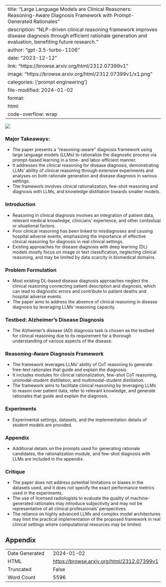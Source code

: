 
---
title: "Large Language Models are Clinical Reasoners: Reasoning-Aware Diagnosis Framework with Prompt-Generated Rationales"
description: "NLP-driven clinical reasoning framework improves disease diagnosis through efficient rationale generation and evaluation, benefiting future research."
author: "gpt-3.5-turbo-1106"
date: "2023-12-12"
link: "https://browse.arxiv.org/html/2312.07399v1"
image: "https://browse.arxiv.org/html/2312.07399v1/x1.png"
categories: ['prompt engineering']
file-modified: 2024-01-02
format:
  html:
    code-overflow: wrap
---

![](https://browse.arxiv.org/html/2312.07399v1/x1.png)

### Major Takeaways:
- The paper presents a "reasoning-aware" diagnosis framework using large language models (LLMs) to rationalize the diagnostic process via prompt-based learning in a time- and labor-efficient manner.
- It addresses the clinical reasoning for disease diagnosis, demonstrating LLMs' ability of clinical reasoning through extensive experiments and analyses on both rationale generation and disease diagnosis in various settings.
- The framework involves clinical rationalization, few-shot reasoning and diagnosis with LLMs, and knowledge distillation towards smaller models.

### Introduction
- Reasoning in clinical diagnosis involves an integration of patient data, relevant medical knowledge, clinicians’ experience, and other contextual or situational factors.
- Poor clinical reasoning has been linked to misdiagnoses and causing hospital adverse events, emphasizing the importance of effective clinical reasoning for diagnosis in real clinical settings.
- Existing approaches for disease diagnosis with deep learning (DL) models mostly focus on image or text classification, neglecting clinical reasoning, and may be limited by data scarcity in biomedical domains.

### Problem Formulation
- Most existing DL-based disease diagnosis approaches neglect the clinical reasoning connecting patient description and diagnosis, which can lead to diagnostic errors and contribute to patient deaths and hospital adverse events.
- The paper aims to address the absence of clinical reasoning in disease diagnosis by leveraging LLMs’ reasoning capacity.

### Testbed: Alzheimer’s Disease Diagnosis
- The Alzheimer’s disease (AD) diagnosis task is chosen as the testbed for clinical reasoning due to its requirement for a thorough understanding of various aspects of the disease.

### Reasoning-Aware Diagnosis Framework
- The framework leverages LLMs' ability of CoT reasoning to generate free-text rationales that guide and explain the diagnosis.
- It includes modules for clinical rationalization, few-shot CoT reasoning, unimodal-student distillation, and multimodal-student distillation.
- The framework aims to facilitate clinical reasoning by leveraging LLMs to reason over patient data, refer to relevant knowledge, and generate rationales that guide and explain the diagnosis.

### Experiments
- Experimental settings, datasets, and the implementation details of student models are provided.

### Appendix
- Additional details on the prompts used for generating rationale candidates, the rationalization module, and few-shot diagnosis with LLMs are included in the appendix.

### Critique
- The paper does not address potential limitations or biases in the datasets used, and it does not specify the exact performance metrics used in the experiments.
- The use of licensed radiologists to evaluate the quality of machine-generated rationales may introduce subjectivity and may not be representative of all clinical professionals' perspectives.
- The reliance on highly advanced LLMs and complex model architectures may limit the practical implementation of the proposed framework in real clinical settings where computational resources may be limited.

## Appendix

|          |          |
|----------|----------|
| Date Generated     | 2024-01-02       |
| HTML     | [https://browse.arxiv.org/html/2312.07399v1](https://browse.arxiv.org/html/2312.07399v1)       |
| Truncated       | False       |
| Word Count       | 5596       |